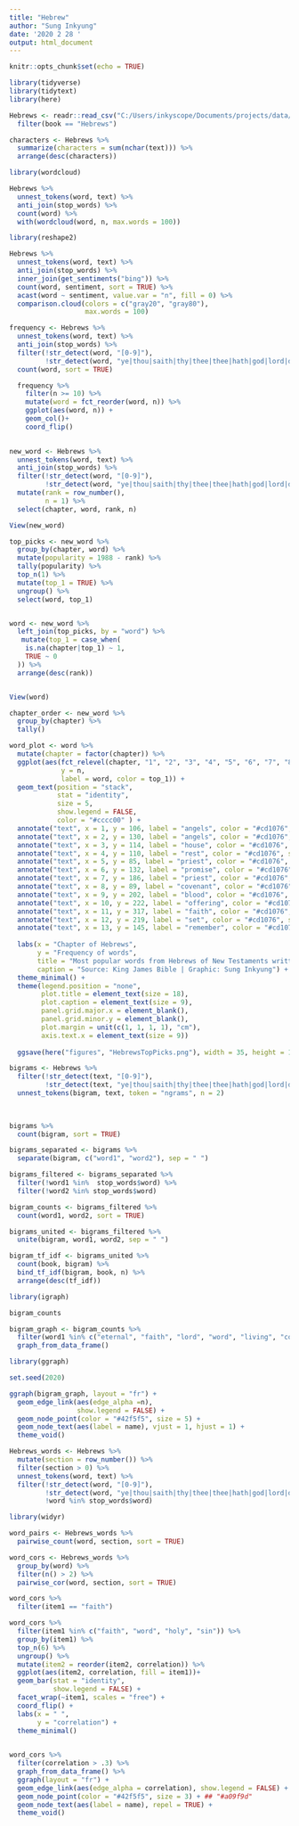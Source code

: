 ```yaml
---
title: "Hebrew"
author: "Sung Inkyung"
date: '2020 2 28 '
output: html_document
---
```


```r
knitr::opts_chunk$set(echo = TRUE)
```

```r
library(tidyverse)
library(tidytext)
library(here)

```


```r
Hebrews <- readr::read_csv("C:/Users/inkyscope/Documents/projects/data/bible_kjv_new.csv") %>% 
  filter(book == "Hebrews")

characters <- Hebrews %>% 
  summarize(characters = sum(nchar(text))) %>% 
  arrange(desc(characters))

library(wordcloud)

Hebrews %>% 
  unnest_tokens(word, text) %>% 
  anti_join(stop_words) %>% 
  count(word) %>% 
  with(wordcloud(word, n, max.words = 100))

library(reshape2)

Hebrews %>% 
  unnest_tokens(word, text) %>% 
  anti_join(stop_words) %>% 
  inner_join(get_sentiments("bing")) %>% 
  count(word, sentiment, sort = TRUE) %>% 
  acast(word ~ sentiment, value.var = "n", fill = 0) %>% 
  comparison.cloud(colors = c("gray20", "gray80"),
                   max.words = 100)
```


```r
frequency <- Hebrews %>% 
  unnest_tokens(word, text) %>% 
  anti_join(stop_words) %>% 
  filter(!str_detect(word, "[0-9]"),
         !str_detect(word, "ye|thou|saith|thy|thee|thee|hath|god|lord|dai")) %>% 
  count(word, sort = TRUE)

  frequency %>% 
    filter(n >= 10) %>% 
    mutate(word = fct_reorder(word, n)) %>% 
    ggplot(aes(word, n)) +
    geom_col()+
    coord_flip()
    
```

```r
new_word <- Hebrews %>% 
  unnest_tokens(word, text) %>% 
  anti_join(stop_words) %>% 
  filter(!str_detect(word, "[0-9]"),
         !str_detect(word, "ye|thou|saith|thy|thee|thee|hath|god|lord|dai")) %>% 
  mutate(rank = row_number(),
         n = 1) %>% 
  select(chapter, word, rank, n)

View(new_word)

```


```r
top_picks <- new_word %>% 
  group_by(chapter, word) %>% 
  mutate(popularity = 1988 - rank) %>% 
  tally(popularity) %>% 
  top_n(1) %>% 
  mutate(top_1 = TRUE) %>% 
  ungroup() %>% 
  select(word, top_1)


word <- new_word %>% 
  left_join(top_picks, by = "word") %>% 
   mutate(top_1 = case_when(
    is.na(chapter|top_1) ~ 1,
    TRUE ~ 0
  )) %>% 
  arrange(desc(rank))


View(word)

chapter_order <- new_word %>% 
  group_by(chapter) %>% 
  tally()

```

```r
word_plot <- word %>% 
  mutate(chapter = factor(chapter)) %>% 
  ggplot(aes(fct_relevel(chapter, "1", "2", "3", "4", "5", "6", "7", "8", "9", "10", "11", "12", "13"), 
             y = n,
             label = word, color = top_1)) +
  geom_text(position = "stack", 
            stat = "identity",
            size = 5,
            show.legend = FALSE,
            color = "#cccc00" ) +
  annotate("text", x = 1, y = 106, label = "angels", color = "#cd1076", size = 5)+
  annotate("text", x = 2, y = 130, label = "angels", color = "#cd1076", size = 5)+
  annotate("text", x = 3, y = 114, label = "house", color = "#cd1076", size = 5)+
  annotate("text", x = 4, y = 110, label = "rest", color = "#cd1076", size = 5)+
  annotate("text", x = 5, y = 85, label = "priest", color = "#cd1076", size = 5)+
  annotate("text", x = 6, y = 132, label = "promise", color = "#cd1076", size = 5)+
  annotate("text", x = 7, y = 186, label = "priest", color = "#cd1076", size = 5)+
  annotate("text", x = 8, y = 89, label = "covenant", color = "#cd1076", size = 5)+
  annotate("text", x = 9, y = 202, label = "blood", color = "#cd1076", size = 5)+
  annotate("text", x = 10, y = 222, label = "offering", color = "#cd1076", size = 5)+
  annotate("text", x = 11, y = 317, label = "faith", color = "#cd1076", size = 5)+
  annotate("text", x = 12, y = 219, label = "set", color = "#cd1076", size = 5)+
  annotate("text", x = 13, y = 145, label = "remember", color = "#cd1076", size = 5)+
  
  labs(x = "Chapter of Hebrews",
       y = "Frequency of words",
       title = "Most popular words from Hebrews of New Testaments written by Paul",
       caption = "Source: King James Bible | Graphic: Sung Inkyung") +
  theme_minimal() +
  theme(legend.position = "none",
        plot.title = element_text(size = 18),
        plot.caption = element_text(size = 9),
        panel.grid.major.x = element_blank(),
        panel.grid.minor.y = element_blank(),
        plot.margin = unit(c(1, 1, 1, 1), "cm"),
        axis.text.x = element_text(size = 9))
  
  ggsave(here("figures", "HebrewsTopPicks.png"), width = 35, height = 15, units = "cm")
```


```r
bigrams <- Hebrews %>% 
  filter(!str_detect(text, "[0-9]"),
         !str_detect(text, "ye|thou|saith|thy|thee|thee|hath|god|lord|dai")) %>% 
  unnest_tokens(bigram, text, token = "ngrams", n = 2) 
  
  

bigrams %>% 
  count(bigram, sort = TRUE)

bigrams_separated <- bigrams %>% 
  separate(bigram, c("word1", "word2"), sep = " ")

bigrams_filtered <- bigrams_separated %>% 
  filter(!word1 %in%  stop_words$word) %>% 
  filter(!word2 %in% stop_words$word)

bigram_counts <- bigrams_filtered %>% 
  count(word1, word2, sort = TRUE)

bigrams_united <- bigrams_filtered %>% 
  unite(bigram, word1, word2, sep = " ")

bigram_tf_idf <- bigrams_united %>% 
  count(book, bigram) %>% 
  bind_tf_idf(bigram, book, n) %>% 
  arrange(desc(tf_idf))
```


```r
library(igraph)

bigram_counts

bigram_graph <- bigram_counts %>% 
  filter(word1 %in% c("eternal", "faith", "lord", "word", "living", "confidence", "covenant", "endless", "entertain", "evil", "gospel", "heavenly", "hope", "lord", "love", "obtained", "patiently", "offer", "righteousness", "salvation", "true", "heart", "sacrifice", "world")) %>% 
  graph_from_data_frame()

library(ggraph)

set.seed(2020)

ggraph(bigram_graph, layout = "fr") +
  geom_edge_link(aes(edge_alpha =n),
                 show.legend = FALSE) +
  geom_node_point(color = "#42f5f5", size = 5) +
  geom_node_text(aes(label = name), vjust = 1, hjust = 1) +
  theme_void()
```

```r
Hebrews_words <- Hebrews %>% 
  mutate(section = row_number()) %>% 
  filter(section > 0) %>% 
  unnest_tokens(word, text) %>% 
  filter(!str_detect(word, "[0-9]"),
         !str_detect(word, "ye|thou|saith|thy|thee|thee|hath|god|lord|dai"),
         !word %in% stop_words$word)

library(widyr)

word_pairs <- Hebrews_words %>% 
  pairwise_count(word, section, sort = TRUE)

word_cors <- Hebrews_words %>% 
  group_by(word) %>% 
  filter(n() > 2) %>% 
  pairwise_cor(word, section, sort = TRUE)

word_cors %>% 
  filter(item1 == "faith")

word_cors %>% 
  filter(item1 %in% c("faith", "word", "holy", "sin")) %>% 
  group_by(item1) %>% 
  top_n(6) %>% 
  ungroup() %>% 
  mutate(item2 = reorder(item2, correlation)) %>% 
  ggplot(aes(item2, correlation, fill = item1))+
  geom_bar(stat = "identity",
           show.legend = FALSE) +
  facet_wrap(~item1, scales = "free") +
  coord_flip() +
  labs(x = " ",
       y = "correlation") +
  theme_minimal()
  
```
```r
word_cors %>% 
  filter(correlation > .3) %>% 
  graph_from_data_frame() %>% 
  ggraph(layout = "fr") +
  geom_edge_link(aes(edge_alpha = correlation), show.legend = FALSE) +
  geom_node_point(color = "#42f5f5", size = 3) + ## "#a09f9d"
  geom_node_text(aes(label = name), repel = TRUE) +
  theme_void()



```

